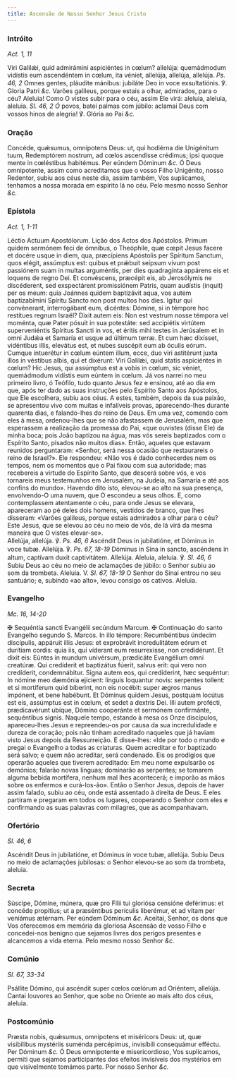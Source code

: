 ```yaml
---
title: Ascensão de Nosso Senhor Jesus Cristo
---
```


### Intróito

_Act. 1, 11_

<div class="grid grid-cols-2 gap-5">
  <span class="text-justify">
    Viri Galilǽi, quid admirámini aspiciéntes in cœlum? allelúja: quemádmodum
    vidístis eum ascendéntem in cœlum, ita véniet, allelúja, allelúja, allelúja.
    <em>Ps. 46, 2</em> Omnes gentes, pláudite mánibus: jubiláte Deo in voce exsultatiónis.
    ℣. Gloria Patri <em>&c.</em>
  </span>
  <span class="text-justify">
    Varões galileus, porque estais a olhar, admirados, para o céu? Aleluia! Como
    O vistes subir para o céu, assim Ele virá: aleluia, aleluia, aleluia.
    <em>Sl. 46, 2 Ó</em> povos, batei palmas com júbilo: aclamai Deus com vossos
    hinos de alegria! ℣. Glória ao Pai <em>&c.</em>
  </span>
</div>

### Oração

<div class="grid grid-cols-2 gap-5">
  <span class="text-justify">
    Concéde, quǽsumus, omnípotens Deus: ut, qui hodiérna die Unigénitum tuum,
    Redemptórem nostrum, ad cœlos ascendísse crédimus; ipsi quoque mente in
    cœléstibus habitémus. Per eúndem Dóminum <em>&c.</em>
  </span>
  <span class="text-justify">
    Ó Deus omnipotente, assim como acreditamos que o vosso Filho Unigénito,
    nosso Redentor, subiu aos céus neste dia, assim também, Vos suplicamos,
    tenhamos a nossa morada em espírito lá no céu. Pelo mesmo nosso Senhor
    <em>&c.</em>
  </span>
</div>

### Epístola

_Act. 1, 1-11_

<div class="grid grid-cols-2 gap-5">
  <span class="text-justify">Léctio Actuum Apostólorum.</span>
  <span class="text-justify">Lição dos Actos dos Apóstolos.</span>
  <span class="text-justify">
    Primum quidem sermónem feci de ómnibus, o Theóphile, quæ cœpit Jesus facere
    et docére usque in diem, qua, præcípiens Apóstolis per Spíritum Sanctum,
    quos elégit, assúmptus est: quibus et prǽbuit seípsum vivum post passiónem
    suam in multas arguméntis, per dies quadragínta appárens eis et loquens de
    regno Dei. Et convéscens, præcépit eis, ab Jerosólymis ne discéderent, sed
    exspectárent promissiónem Patris, quam audístis (inquit) per os meum: quia
    Joánnes quidem baptizávit aqua, vos autem baptizabímini Spíritu Sancto non
    post multos hos dies. Igitur qui convénerant, interrogábant eum, dicéntes:
    Dómine, si in témpore hoc restítues regnum Israël? Dixit autem eis: Non est
    vestrum nosse témpora vel moménta, quæ Pater pósuit in sua potestáte: sed
    accipiétis virtútem superveniéntis Spíritus Sancti in vos, et éritis mihi
    testes in Jerúsalem et in omni Judǽa et Samaría et usque ad últimum terræ.
    Et cum hæc dixísset, vidéntibus illis, elevátus est, et nubes suscépit eum
    ab óculis eórum. Cumque intuerétur in cœlum eúntem illum, ecce, duo viri
    astitérunt juxta illos in véstibus albis, qui et dixérunt: Viri Galilǽi,
    quid statis aspiciéntes in cœlum? Hic Jesus, qui assúmptus est a vobis in
    cœlum, sic véniet, quemádmodum vidístis eum eúntem in cœlum.
  </span>
  <span class="text-justify">
    Já vos narrei no meu primeiro livro, ó Teófilo, tudo quanto Jesus fez e
    ensinou, até ao dia em que, após ter dado as suas instruções pelo Espírito
    Santo aos Apóstolos, que Ele escolhera, subiu aos céus. A estes, também,
    depois da sua paixão, se apresentou vivo com muitas e infalíveis provas,
    aparecendo-lhes durante quarenta dias, e falando-lhes do reino de Deus. Em
    uma vez, comendo com eles à mesa, ordenou-lhes que se não afastassem de
    Jerusalém, mas que esperassem a realização da promessa do Pai, «que ouvistes
    (disse Ele) da minha boca; pois João baptizou na água, mas vós sereis
    baptizados com o Espírito Santo, pisados não muitos dias». Então, aqueles
    que estavam reunidos perguntaram: «Senhor, será nessa ocasião que
    restaurareis o reino de Israel?». Ele respondeu: «Não vos é dado conhecerdes
    nem os tempos, nem os momentos que o Pai fixou com sua autoridade; mas
    recebereis a virtude do Espírito Santo, que descerá sobre vós, e vos
    tornareis meus testemunhos em Jerusalém, na Judeia, na Samaria e até aos
    confins do mundo». Havendo dito isto, elevou-se ao alto na sua presença,
    envolvendo-O uma nuvem, que O escondeu a seus olhos. E, como contemplassem
    atentamente o céu, para onde Jesus se elevara, apareceram ao pé deles dois
    homens, vestidos de branco, que lhes disseram: «Varões galileus, porque
    estais admirados a olhar para o céu? Este Jesus, que se elevou ao céu no
    meio de vós, de lá virá da mesma maneira que O vistes elevar-se».
  </span>
</div>

<div class="grid grid-cols-2 gap-5">
  <span class="text-justify">
    Allelúja, allelúja. ℣. <em>Ps. 46, 6</em> Ascéndit Deus in jubilatióne, et
    Dóminus in voce tubæ. Allelúja. ℣. <em>Ps. 67, 18-19</em> Dóminus in Sina in
    sancto, ascéndens in altum, captívam duxit captivitátem. Allelúja.
  </span>
  <span class="text-justify">
    Aleluia, aleluia. ℣. <em>Sl. 46, 6</em> Subiu Deus ao céu no meio de
    aclamações de júbilo: o Senhor subiu ao som da trombeta. Aleluia. V.
    <em>Sl. 67, 18-19</em> O Senhor do Sinai entrou no seu santuário; e, subindo
    «ao alto», levou consigo os cativos. Aleluia.
  </span>
</div>

### Evangelho

_Mc. 16, 14-20_

<div class="grid grid-cols-2 gap-5">
  <span class="text-justify">
    <span class="text-red-500">&#10016;</span> Sequéntia sancti Evangélii
    secúndum Marcum.
  </span>
  <span class="text-justify">
    <span class="text-red-500">&#10016;</span> Continuação do santo Evangelho
    segundo S. Marcos.
  </span>
  <span class="text-justify">
    In illo témpore: Recumbéntibus úndecim discípulis, appáruit illis Jesus: et
    exprobrávit incredulitátem eórum et durítiam cordis: quia iis, qui víderant
    eum resurrexísse, non credidérunt. Et dixit eis: Eúntes in mundum univérsum,
    prædicáte Evangélium omni creatúræ. Qui credíderit et baptizátus fúerit,
    salvus erit: qui vero non credíderit, condemnábitur. Signa autem eos, qui
    credíderint, hæc sequéntur: In nómine meo dæmónia ejícient: linguis
    loquantur novis: serpentes tollent: et si mortíferum quid bíberint, non eis
    nocébit: super ægros manus impónent, et bene habébunt. Et Dóminus quidem
    Jesus, postquam locútus est eis, assúmptus est in cœlum, et sedet a dextris
    Dei. Illi autem profécti, prædicavérunt ubíque, Dómino cooperánte et
    sermónem confirmánte, sequéntibus signis.
  </span>
  <span class="text-justify">
    Naquele tempo, estando à mesa os Onze discípulos, apareceu-lhes Jesus e
    repreendeu-os por causa da sua incredulidade e dureza de coração; pois não
    tinham acreditado naqueles que já haviam visto Jesus depois da Ressurreição.
    E disse-lhes: «Ide por todo o mundo e pregai o Evangelho a todas as
    criaturas. Quem acreditar e for baptizado será salvo; e quem não acreditar,
    será condenado. Eis os prodígios que operarão aqueles que tiverem
    acreditado: Em meu nome expulsarão os demónios; falarão novas línguas;
    dominarão as serpentes; se tomarem alguma bebida mortífera, nenhum mal lhes
    acontecerá; e imporão as mãos sobre os enfermos e curá-los-ão». Então o
    Senhor Jesus, depois de haver assim falado, subiu ao céu, onde está
    assentado à direita de Deus. E eles partiram e pregaram em todos os lugares,
    cooperando o Senhor com eles e confirmando as suas palavras com milagres,
    que as acompanhavam.
  </span>
</div>

### Ofertório

_Sl. 46, 6_

<div class="grid grid-cols-2 gap-5">
  <span class="text-justify">
    Ascéndit Deus in jubilatióne, et Dóminus in voce tubæ, allelúja.
  </span>
  <span class="text-justify">
    Subiu Deus no meio de aclamações jubilosas: o Senhor elevou-se ao som da
    trombeta, aleluia.
  </span>
</div>

### Secreta

<div class="grid grid-cols-2 gap-5">
  <span class="text-justify">
    Súscipe, Dómine, múnera, quæ pro Fílii tui gloriósa censióne deférimus: et
    concéde propítius; ut a præséntibus perículis liberémur, et ad vitam per
    veniámus ætérnam. Per eúndem Dóminum <em>&c.</em>
  </span>
  <span class="text-justify">
    Aceitai, Senhor, os dons que Vos oferecemos em memória da gloriosa Ascensão
    de vosso Filho e concedei-nos benigno que sejamos livres dos perigos
    presentes e alcancemos a vida eterna. Pelo mesmo nosso Senhor <em>&c.</em>
  </span>
</div>

### Comúnio

_Sl. 67, 33-34_

<div class="grid grid-cols-2 gap-5">
  <span class="text-justify">
    Psállite Dómino, qui ascéndit super cœlos cœlórum ad Oriéntem, allelúja.
  </span>
  <span class="text-justify">
    Cantai louvores ao Senhor, que sobe no Oriente ao mais alto dos céus,
    aleluia.
  </span>
</div>

### Postcomúnio

<div class="grid grid-cols-2 gap-5">
  <span class="text-justify">
    Præsta nobis, quǽsumus, omnípotens et miséricors Deus: ut, quæ visibílibus
    mystériis suménda percépimus, invisíbili consequámur efféctu. Per Dóminum
    <em>&c.</em>
  </span>
  <span class="text-justify">
    Ó Deus omnipotente e misericordioso, Vos suplicamos, permiti que sejamos
    participantes dos efeitos invisíveis dos mystérios em que visivelmente
    tomámos parte. Por nosso Senhor <em>&c.</em>
  </span>
</div>
